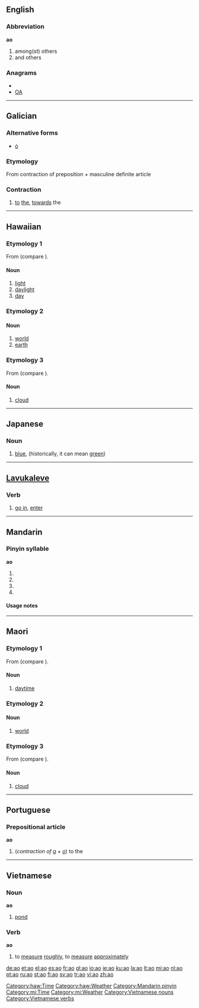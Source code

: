 {{rfc|Prepositional article unknown/invalid header}}
{{also|Appendix:Variations of "ao"}}
{{also|ǃāo}}
==English==

===Abbreviation===
'''ao'''

# among(st) others
# and others

===Anagrams===
* {{alphagram|ao}}
* [[OA#English|OA]]

----

==Galician==

===Alternative forms===
* [[ó#Galician|ó]]

===Etymology===
From contraction of preposition {{term|a||to, towards|lang=gl}} + masculine definite article {{term|o||the|lang=gl}}

===Contraction===
{{infl|gl|contraction|g=m|feminine|á|masculine plural|aos|feminine plural|ás}}

# [[to]] [[the]], [[towards]] the

----

==Hawaiian==

===Etymology 1===
From {{proto|Malayo-Polynesian|lang=haw}} (compare {{etyl|tl|-}} {{term|araw|lang=tl}}).

====Noun====
{{haw-noun}}

# [[light]]
# [[daylight]]
# [[day]]

===Etymology 2===

====Noun====
{{haw-noun}}

# [[world]]
# [[earth]]

===Etymology 3===
From {{proto|Oceanic|lang=haw}} (compare {{etyl|mi|-}} {{term|ao|lang=mi}}).

====Noun====
{{haw-noun}}

# [[cloud]]

[[Category:haw:Time]]
[[Category:haw:Weather]]

----

==Japanese==

===Noun===
{{ja-noun|r|hira=あお}}

# {{ja-def|青|蒼}} [[blue]], (historically, it can mean [[green]])

----

==[[Lavukaleve]]==

===Verb===
{{infl|lvk|verb}}

# {{intransitive|lang=lvk}} [[go in]], [[enter]]

----

==Mandarin==

===Pinyin syllable===
'''ao'''

# {{nonstandard spelling of|āo|lang=cmn}}
# {{nonstandard spelling of|áo|lang=cmn}}
# {{nonstandard spelling of|ǎo|lang=cmn}}
# {{nonstandard spelling of|ào|lang=cmn}}

====Usage notes====
{{zh-tone}}

[[Category:Mandarin pinyin]]

----

==Maori==

===Etymology 1===
From {{proto|Malayo-Polynesian|lang=mi}} (compare {{etyl|tl|-}} {{term|araw|lang=tl}}).

====Noun====
{{infl|mi|noun}}

# [[daytime]]

===Etymology 2===

====Noun====
{{infl|mi|noun}}

# [[world]]

===Etymology 3===
From {{proto|Oceanic|lang=mi}} (compare {{etyl|haw|-}} {{term|ao|lang=haw}}).

====Noun====
{{infl|mi|noun}}

# [[cloud]]

[[Category:mi:Time]]
[[Category:mi:Weather]]

----

==Portuguese==

===Prepositional article===
'''ao'''

# (''contraction of [[a#Portuguese|a]] + [[o#Portuguese|o]]'') to the

----

==Vietnamese==

===Noun===
'''ao'''

# [[pond]]

===Verb===
'''ao'''

# to [[measure]] [[roughly]], to [[measure]] [[approximately]]

{{attention|vi}}

[[Category:Vietnamese nouns]]
[[Category:Vietnamese verbs]]

[[de:ao]]
[[et:ao]]
[[el:ao]]
[[es:ao]]
[[fr:ao]]
[[gl:ao]]
[[io:ao]]
[[ie:ao]]
[[ku:ao]]
[[la:ao]]
[[lt:ao]]
[[mi:ao]]
[[nl:ao]]
[[pt:ao]]
[[ru:ao]]
[[st:ao]]
[[fi:ao]]
[[sv:ao]]
[[tr:ao]]
[[vi:ao]]
[[zh:ao]]